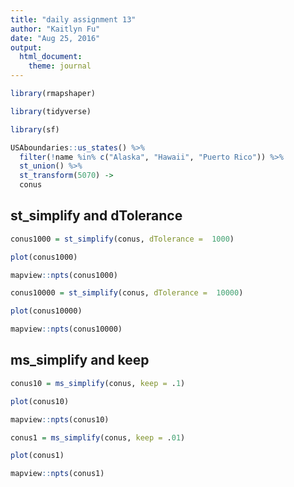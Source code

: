 ```yaml
---
title: "daily assignment 13"
author: "Kaitlyn Fu"
date: "Aug 25, 2016" 
output:
  html_document:
    theme: journal
---
```


```r
library(rmapshaper)

library(tidyverse)

library(sf)
```

```r
USAboundaries::us_states() %>%
  filter(!name %in% c("Alaska", "Hawaii", "Puerto Rico")) %>%
  st_union() %>% 
  st_transform(5070) ->
  conus
```

## st_simplify and dTolerance 
```r
conus1000 = st_simplify(conus, dTolerance =  1000)

plot(conus1000)
```
```r
mapview::npts(conus1000)
```


```r
conus10000 = st_simplify(conus, dTolerance =  10000)

plot(conus10000)
```
```r
mapview::npts(conus10000)
```

## ms_simplify and keep
```r
conus10 = ms_simplify(conus, keep = .1)

plot(conus10)
```
```r
mapview::npts(conus10)
```


```r
conus1 = ms_simplify(conus, keep = .01)

plot(conus1)
```
```r
mapview::npts(conus1)
```

